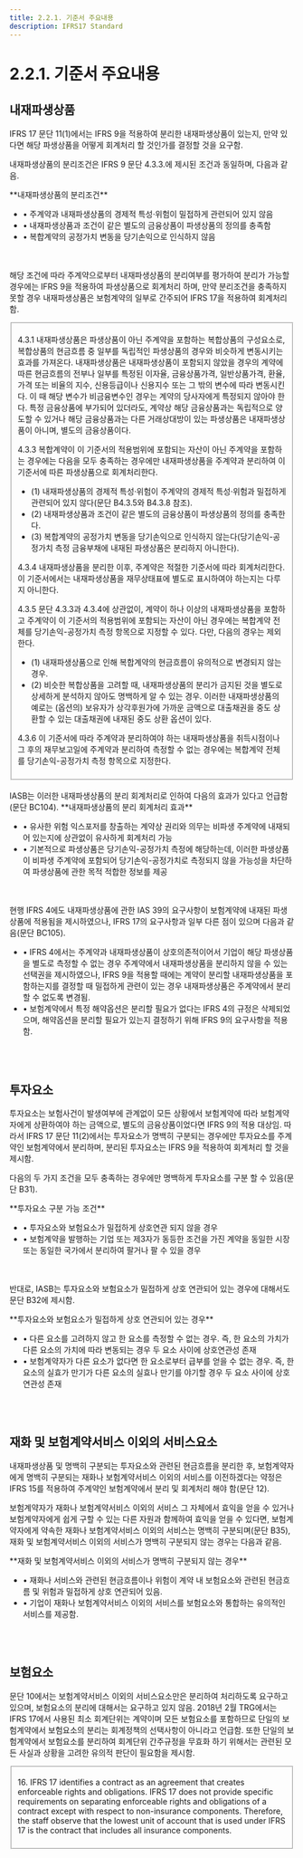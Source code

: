 ```yaml
---
title: 2.2.1. 기준서 주요내용
description: IFRS17 Standard
---
```


# 2.2.1. 기준서 주요내용


## 내재파생상품

IFRS 17 문단 11(1)에서는 IFRS 9을 적용하여 분리한 내재파생상품이 있는지, 만약 있다면 해당 파생상품을 어떻게 회계처리 할 것인가를 결정할 것을 요구함.

내재파생상품의 분리조건은 IFRS 9 문단 4.3.3.에 제시된 조건과 동일하며, 다음과 같음.

<Callout severity="success">
**내재파생상품의 분리조건**

* • 주계약과 내재파생상품의 경제적 특성·위험이 밀접하게 관련되어 있지 않음
* • 내재파생상품과 조건이 같은 별도의 금융상품이 파생상품의 정의를 충족함
* • 복합계약의 공정가치 변동을 당기손익으로 인식하지 않음
</Callout>

<br/><br/>
해당 조건에 따라 주계약으로부터 내재파생상품의 분리여부를 평가하여 분리가 가능할 경우에는 IFRS 9을 적용하여 파생상품으로 회계처리 하며, 만약 분리조건을 충족하지 못할 경우 내재파생상품은 보험계약의 일부로 간주되어 IFRS 17을 적용하여 회계처리 함.

<Fieldset legend="[참고] IFRS 9 '금융상품'" toggleable>

 4.3.1 내재파생상품은 파생상품이 아닌 주계약을 포함하는 복합상품의 구성요소로, 복합상품의 현금흐름 중 일부를 독립적인 파생상품의 경우와 비슷하게 변동시키는 효과를 가져온다. 내재파생상품은 내재파생상품이 포함되지 않았을 경우의 계약에 따른 현금흐름의 전부나 일부를 특정된 이자율, 금융상품가격, 일반상품가격, 환율, 가격 또는 비율의 지수, 신용등급이나 신용지수 또는 그 밖의 변수에 따라 변동시킨다. 이 때 해당 변수가 비금융변수인 경우는 계약의 당사자에게 특정되지 않아야 한다. 특정 금융상품에 부가되어 있더라도, 계약상 해당 금융상품과는 독립적으로 양도할 수 있거나 해당 금융상품과는 다른 거래상대방이 있는 파생상품은 내재파생상품이 아니며, 별도의 금융상품이다.

 4.3.3 복합계약이 이 기준서의 적용범위에 포함되는 자산이 아닌 주계약을 포함하는 경우에는 다음을 모두 충족하는 경우에만 내재파생상품을 주계약과 분리하여 이 기준서에 따른 파생상품으로 회계처리한다.
 * (1)	내재파생상품의 경제적 특성·위험이 주계약의 경제적 특성·위험과 밀접하게 관련되어 있지 않다(문단 B4.3.5와 B4.3.8 참조).
 * (2)	내재파생상품과 조건이 같은 별도의 금융상품이 파생상품의 정의를 충족한다.
 * (3)	복합계약의 공정가치 변동을 당기손익으로 인식하지 않는다(당기손익-공정가치 측정 금융부채에 내재된 파생상품은 분리하지 아니한다).

 4.3.4
 내재파생상품을 분리한 이후, 주계약은 적절한 기준서에 따라 회계처리한다. 이 기준서에서는 내재파생상품을 재무상태표에 별도로 표시하여야 하는지는 다루지 아니한다.

 4.3.5
 문단 4.3.3과 4.3.4에 상관없이, 계약이 하나 이상의 내재파생상품을 포함하고 주계약이 이 기준서의 적용범위에 포함되는 자산이 아닌 경우에는 복합계약 전체를 당기손익-공정가치 측정 항목으로 지정할 수 있다. 다만, 다음의 경우는 제외한다.
 * (1)	내재파생상품으로 인해 복합계약의 현금흐름이 유의적으로 변경되지 않는 경우.
 * (2)	비슷한 복합상품을 고려할 때, 내재파생상품의 분리가 금지된 것을 별도로 상세하게 분석하지 않아도 명백하게 알 수 있는 경우. 이러한 내재파생상품의 예로는 (옵션의) 보유자가 상각후원가에 가까운 금액으로 대출채권을 중도 상환할 수 있는 대출채권에 내재된 중도 상환 옵션이 있다.

 4.3.6
 이 기준서에 따라 주계약과 분리하여야 하는 내재파생상품을 취득시점이나 그 후의 재무보고일에 주계약과 분리하여 측정할 수 없는 경우에는 복합계약 전체를 당기손익-공정가치 측정 항목으로 지정한다.
</Fieldset>

<br/>
IASB는 이러한 내재파생상품의 분리 회계처리로 인하여 다음의 효과가 있다고 언급함(문단 BC104).

<Callout severity="success">
**내재파생상품의 분리 회계처리 효과**

* • 유사한 위험 익스포저를 창출하는 계약상 권리와 의무는 비파생 주계약에 내재되어 있는지에 상관없이 유사하게 회계처리 가능
* • 기본적으로 파생상품은 당기손익-공정가치 측정에 해당하는데, 이러한 파생상품이 비파생 주계약에 포함되어 당기손익-공정가치로 측정되지 않을 가능성을 차단하여 파생상품에 관한 목적 적합한 정보를 제공
</Callout>

<br/><br/>
현행 IFRS 4에도 내재파생상품에 관한 IAS 39의 요구사항이 보험계약에 내재된 파생상품에 적용됨을 제시하였으나, IFRS 17의 요구사항과 일부 다른 점이 있으며 다음과 같음(문단 BC105).

<Callout severity="success">

* • IFRS 4에서는 주계약과 내재파생상품이 상호의존적이어서 기업이 해당 파생상품을 별도로 측정할 수 없는 경우 주계약에서 내재파생상품을 분리하지 않을 수 있는 선택권을 제시하였으나, IFRS 9을 적용할 때에는 계약이 분리할 내재파생상품을 포함하는지를 결정할 때 밀접하게 관련이 있는 경우 내재파생상품은 주계약에서 분리할 수 없도록 변경됨.
* • 보험계약에서 특정 해약옵션은 분리할 필요가 없다는 IFRS 4의 규정은 삭제되었으며, 해약옵션을 분리할 필요가 있는지 결정하기 위해 IFRS 9의 요구사항을 적용함.
</Callout>

<br/><br/>

## 투자요소

투자요소는 보험사건이 발생여부에 관계없이 모든 상황에서 보험계약에 따라 보험계약자에게 상환하여야 하는 금액으로, 별도의 금융상품이었다면 IFRS 9의 적용 대상임. 따라서 IFRS 17 문단 11(2)에서는 투자요소가 명백히 구분되는 경우에만 투자요소를 주계약인 보험계약에서 분리하며, 분리된 투자요소는 IFRS 9을 적용하여 회계처리 할 것을 제시함.

다음의 두 가지 조건을 모두 충족하는 경우에만 명백하게 투자요소를 구분 할 수 있음(문단 B31).

<Callout severity="success">
**투자요소 구분 가능 조건**

* • 투자요소와 보험요소가 밀접하게 상호연관 되지 않을 경우
* • 보험계약을 발행하는 기업 또는 제3자가 동등한 조건을 가진 계약을 동일한 시장 또는 동일한 국가에서 분리하여 팔거나 팔 수 있을 경우
</Callout>

<br/><br/>
반대로, IASB는 투자요소와 보험요소가 밀접하게 상호 연관되어 있는 경우에 대해서도 문단 B32에 제시함.

<Callout severity="success">
**투자요소와 보험요소가 밀접하게 상호 연관되어 있는 경우**

* • 다른 요소를 고려하지 않고 한 요소를 측정할 수 없는 경우. 즉, 한 요소의 가치가 다른 요소의 가치에 따라 변동되는 경우 두 요소 사이에 상호연관성 존재
* • 보험계약자가 다른 요소가 없다면 한 요소로부터 급부를 얻을 수 없는 경우. 즉, 한 요소의 실효가 만기가 다른 요소의 실효나 만기를 야기할 경우 두 요소 사이에 상호연관성 존재
</Callout>

<br/><br/>

## 재화 및 보험계약서비스 이외의 서비스요소

내재파생상품 및 명백히 구분되는 투자요소와 관련된 현금흐름을 분리한 후, 보험계약자에게 명백히 구분되는 재화나 보험계약서비스 이외의 서비스를 이전하겠다는 약정은 IFRS 15를 적용하여 주계약인 보험계약에서 분리 및 회계처리 해야 함(문단 12).


보험계약자가 재화나 보험계약서비스 이외의 서비스 그 자체에서 효익을 얻을 수 있거나 보험계약자에게 쉽게 구할 수 있는 다른 자원과 함께하여 효익을 얻을 수 있다면, 보험계약자에게 약속한 재화나 보험계약서비스 이외의 서비스는 명백히 구분되며(문단 B35), 재화 및 보험계약서비스 이외의 서비스가 명백히 구분되지 않는 경우는 다음과 같음.


<Callout severity="success">
**재화 및 보험계약서비스 이외의 서비스가 명백히 구분되지 않는 경우**

* • 재화나 서비스와 관련된 현금흐름이나 위험이 계약 내 보험요소와 관련된 현금흐름 및 위험과 밀접하게 상호 연관되어 있음.
* • 기업이 재화나 보험계약서비스 이외의 서비스를 보험요소와 통합하는 유의적인 서비스를 제공함.
</Callout>

<br/><br/>

## 보험요소

문단 10에서는 보험계약서비스 이외의 서비스요소만은 분리하여 처리하도록 요구하고 있으며, 보험요소의 분리에 대해서는 요구하고 있지 않음. 2018년 2월 TRG에서는 IFRS 17에서 사용된 최소 회계단위는 계약이며 모든 보험요소를 포함하므로 단일의 보험계약에서 보험요소의 분리는 회계정책의 선택사항이 아니라고 언급함. 또한 단일의 보험계약에서 보험요소를 분리하여 회계단위 간주규정을 무효화 하기 위해서는 관련된 모든 사실과 상황을 고려한 유의적 판단이 필요함을 제시함.

<Fieldset legend="[참고] 2018년 2월 TRG '보험요소 분리'" toggleable>

 16\. IFRS 17 identifies a contract as an agreement that creates enforceable rights and obligations. IFRS 17 does not provide specific requirements on separating enforceable rights and obligations of a contract except with respect to non-insurance components. Therefore, the staff observe that the lowest unit of account that is used under IFRS 17 is the contract that includes all insurance components.

</Fieldset>
